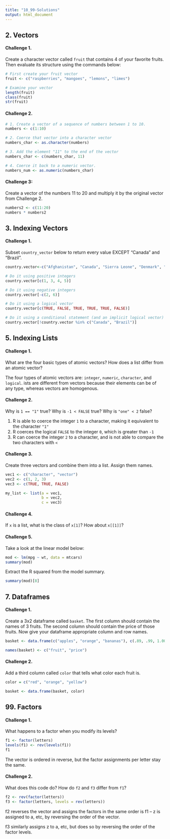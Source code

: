 ```yaml
---
title: "10_99-Solutions"
output: html_document
---
```


## 2. Vectors

#### Challenge 1. {-}

Create a character vector called `fruit` that contains 4 of your favorite fruits. Then evaluate its structure using the commands below:

```r
# First create your fruit vector 
fruit <- c("raspberries", "mangoes", "lemons", "limes")

# Examine your vector
length(fruit)
class(fruit)
str(fruit)
```

#### Challenge 2. {-}

```r
# 1. Create a vector of a sequence of numbers between 1 to 10.
numbers <- c(1:10)

# 2. Coerce that vector into a character vector
numbers_char <- as.character(numbers)

# 3. Add the element "11" to the end of the vector
numbers_char <- c(numbers_char, 11)

# 4. Coerce it back to a numeric vector.
numbers_num <- as.numeric(numbers_char)
```

#### Challenge 3: {-}

Create a vector of the numbers 11 to 20 and multiply it by the original vector from Challenge 2.

```r
numbers2 <- c(11:20)
numbers * numbers2
```

## 3. Indexing Vectors

#### Challenge 1. {-}

Subset `country_vector` below to return every value EXCEPT "Canada" and "Brazil".

```r
country.vector<-c("Afghanistan", "Canada", "Sierra Leone", "Denmark", "Japan", "Brazil")

# Do it using positive integers
country.vector[c(1, 3, 4, 5)]

# Do it using negative integers
country.vector[-c(2, 6)]

# Do it using a logical vector
country.vector[c(TRUE, FALSE, TRUE, TRUE, TRUE, FALSE)]

# Do it using a conditional statement (and an implicit logical vector)
country.vector[!country.vector %in% c("Canada", "Brazil")]
```

## 5. Indexing Lists

#### Challenge 1. {-}

What are the four basic types of atomic vectors? How does a list differ from an atomic vector?

The four types of atomic vectors are: `integer`, `numeric`, `character`, and `logical`. 
ists are different from vectors because their elements can be of any type, whereas vectors are homogenous.

#### Challenge 2. {-}

Why is `1 == "1"` true? Why is `-1 < FALSE` true? Why is `"one" < 2` false?

1. R is able to coerce the integer `1` to a character, making it equivalent to the character `"1"`
2. R coerces the logical `FALSE` to the integer `0`, which is greater than `-1`
3. R can coerce the integer `2` to a character, and is not able to compare the two characters with `<`

#### Challenge 3. {-}

Create three vectors and combine them into a list. Assign them names.

```r
vec1 <- c("character", "vector")
vec2 <- c(1, 2, 3)
vec3 <- c(TRUE, TRUE, FALSE)

my_list <- list(a = vec1,
                b = vec2,
                c = vec3)
```

#### Challenge 4.  {-}

If `x` is a list, what is the class of `x[1]`?  How about `x[[1]]`?



#### Challenge 5.  {-}

Take a look at the linear model below:

```r
mod <- lm(mpg ~ wt, data = mtcars)
summary(mod)
```

Extract the R squared from the model summary.

```r
summary(mod)[8]
```

## 7. Dataframes

#### Challenge 1. {-}

Create a 3x2 dataframe called `basket`. The first column should contain the names of 3 fruits. The second column should contain the price of those fruits. Now give your dataframe appropriate column and row names.

```r
basket <- data.frame(c("apples", "orange", "bananas"), c(.89, .99, 1.00))

names(basket) <- c("fruit", "price")
```

#### Challenge 2. {-}

Add a third column called `color` that tells what color each fruit is.

```r
color = c("red", "orange", "yellow")

basket <- data.frame(basket, color)
```

## 99. Factors

#### Challenge 1.  {-}

What happens to a factor when you modify its levels?
    
```r
f1 <- factor(letters)
levels(f1) <- rev(levels(f1))
f1
```

The vector is ordered in reverse, but the factor assignments per letter stay the same.

#### Challenge 2.  {-}

What does this code do? How do `f2` and `f3` differ from `f1`? 

```r
f2 <- rev(factor(letters))
f3 <- factor(letters, levels = rev(letters))
```

f2 reverses the vector and assigns the factors in the same order is f1 -- z is assigned to a, etc, by reversing the order of the vector.

f3 similarly assigns z to a, etc, but does so by reversing the order of the factor levels.